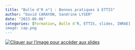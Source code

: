 ```yaml
---
title: "Bulle d'R n°1 : Bonnes pratiques à ETTIS"
author: "David CARAYON, Sandrine LYSER"
date: "2023-06-06"
categories: [Formation, Bulle d'R, ETTIS, slides, INRAE]
image: cap.png
---
```


[![Cliquer sur l'image pour accéder aux slides](cap.png)](https://statire.github.io/bulledr/01-bonnes_pratiques/01-bonnes_pratiques.html)

